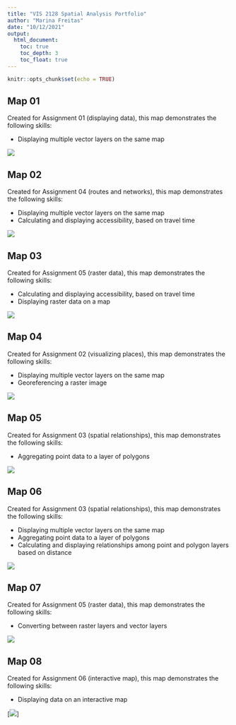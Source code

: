```yaml
---
title: "VIS 2128 Spatial Analysis Portfolio"
author: "Marina Freitas"
date: "10/12/2021"
output: 
  html_document:
    toc: true
    toc_depth: 3
    toc_float: true
---
```


```r
knitr::opts_chunk$set(echo = TRUE)
```

## Map 01

Created for Assignment 01 (displaying data), this map demonstrates the following skills: 

* Displaying multiple vector layers on the same map

[![](thumbnails/map1.png)](https://github.com/freitasmarina/spatialanalysis_portfolio/blob/main/fullsize/map1.pdf){target="_blank"}

## Map 02
Created for Assignment 04 (routes and networks), this map demonstrates the following skills: 

* Displaying multiple vector layers on the same map
* Calculating and displaying accessibility, based on travel time

[![](thumbnails/map2.png)](https://github.com/freitasmarina/spatialanalysis_portfolio/blob/main/fullsize/map2.pdf){target="_blank"}

## Map 03
Created for Assignment 05 (raster data), this map demonstrates the following skills: 

* Calculating and displaying accessibility, based on travel time
* Displaying raster data on a map

[![](thumbnails/map3.png)](https://github.com/freitasmarina/spatialanalysis_portfolio/blob/main/fullsize/map3.pdf){target="_blank"}

## Map 04
Created for Assignment 02 (visualizing places), this map demonstrates the following skills: 

* Displaying multiple vector layers on the same map
* Georeferencing a raster image

[![](thumbnails/map4.png)](https://github.com/freitasmarina/spatialanalysis_portfolio/blob/main/fullsize/map4.pdf){target="_blank"}

## Map 05
Created for Assignment 03 (spatial relationships), this map demonstrates the following skills: 

* Aggregating point data to a layer of polygons 

[![](thumbnails/map5.png)](https://github.com/freitasmarina/spatialanalysis_portfolio/blob/main/fullsize/map5.pdf){target="_blank"}

## Map 06
Created for Assignment 03 (spatial relationships), this map demonstrates the following skills: 

* Displaying multiple vector layers on the same map
* Aggregating point data to a layer of polygons 
* Calculating and displaying relationships among point and polygon layers based on distance

[![](thumbnails/map6.png)](https://github.com/freitasmarina/spatialanalysis_portfolio/blob/main/fullsize/map6.pdf){target="_blank"}

## Map 07
Created for Assignment 05 (raster data), this map demonstrates the following skills: 

* Converting between raster layers and vector layers

[![](thumbnails/map7.png)](https://github.com/freitasmarina/spatialanalysis_portfolio/blob/main/fullsize/map7.pdf){target="_blank"}

## Map 08

Created for Assignment 06 (interactive map), this map demonstrates the following skills: 

* Displaying data on an interactive map

[![](thumbnails/map8.png)]

